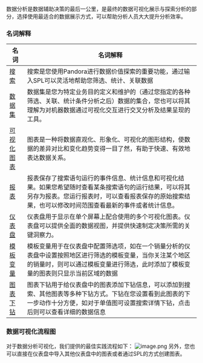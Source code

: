 数据分析是数据辅助决策的最后一公里，是最终的数据可视化展示与探索分析的部分，选择使用最适合的数据展示方式，可以帮助分析人员大大提升分析效率。

### **名词解释**
|名词|名词解释|
|-|-|
|[搜索](/express/manual/6038/_search)|搜索是您使用Pandora进行数据价值探索的重要功能，通过输入SPL可以灵活地帮助您筛选、统计、关联数据|
|[数据集](/express/manual/6781/the_dataset)|数据集是您为特定业务目的定义和维护的（通过您指定的各种筛选、关联、统计条件分析之后）数据的集合，您也可以将其理解为对机器数据通过可视化交互进行交叉分析及结果呈现的工具。|
|[可视化图表](/express/manual/8378/an-overview-of-the-chart)|图表是一种将数据直观化、形象化、可视化的图形结构，使数据的差异对比和变化趋势变得一目了然，有助于快速、有效地表达数据关系。|
|[报表](/express/manual/6782/the_report)|报表保存了搜索语句运行的事件信息、统计信息和可视化结果。如果您希望随时查看某条搜索语句的运行结果，可以将其另存为报表。您运行报表时，可以查看报表保存的原始搜索结果，也可以修改时间范围查看最新的事件或者统计信息。|
|[仪表盘](/express/manual/6056/dashboard)|仪表盘用于显示在单个屏幕上配合使用的多个可视化图表。仪表盘可以提供全面的数据视图，并提供快速制定决策所需的关键洞察力。|
|[模板变量](/express/manual/6878/template_variables)|模板变量用于在仪表盘中配置筛选项，如在一个销量分析的仪表盘中设置按照地区进行筛选的模板变量，当你关注某个地区的销量时，则可以通过模板变量进行筛选，此时添加了模板变量的图表则只显示当前区域的数据|
|[图表下钻](/express/manual/6877/drill_down)|图表下钻用于给仪表盘中的图表添加下钻信息，可以添加到搜索、其他图表等多种下钻方式。下钻在您设置看到此图表的下一步动作十分方便，如对于单值图可设置搜索详情下钻，点击后则可以查看详细的数据信息|


### **数据可视化流程图**

对于数据分析可视化，我们提供的最佳实践流程如下：
![image.png](https://dn-odum9helk.qbox.me/FvZMkSIM3gBILOI3D4lTrV0TqTjE)
另外，您也可以直接在仪表盘中导入其他仪表盘中的图表或者通过SPL的方式创建图表。
